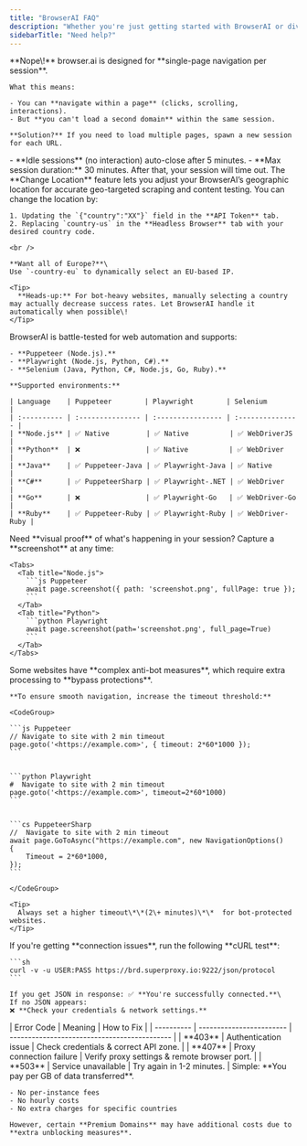 ```yaml
---
title: "BrowserAI FAQ"
description: "Whether you're just getting started with BrowserAI or diving into advanced features, this FAQ covers everything from session handling and country targeting to performance tips, error codes, pricing, and more. Explore solutions, best practices, and helpful insights to make the most of your BrowserAI experience."
sidebarTitle: "Need help?"
---
```


<AccordionGroup>
  <Accordion title="Can I navigate to multiple pages in one session?">
    **Nope\!** browser.ai is designed for **single-page navigation per session**.

    What this means:

    - You can **navigate within a page** (clicks, scrolling, interactions).
    - But **you can't load a second domain** within the same session.

    **Solution?** If you need to load multiple pages, spawn a new session for each URL.
  </Accordion>
  <Accordion title="How long can my session stay active?">
    - **Idle sessions** (no interaction) auto-close after 5 minutes.
    - **Max session duration:** 30 minutes. After that, your session will time out.
  </Accordion>
  <Accordion title="Can I force BrowserAI to use a specific country?">
    The **Change Location** feature lets you adjust your BrowserAI’s geographic location for accurate geo-targeted scraping and content testing. You can change the location by:

    1. Updating the `{"country":"XX"}` field in the **API Token** tab.
    2. Replacing `country-us` in the **Headless Browser** tab with your desired country code.

    <br />

    **Want all of Europe?**\
    Use `-country-eu` to dynamically select an EU-based IP.

    <Tip>
      **Heads-up:** For bot-heavy websites, manually selecting a country may actually decrease success rates. Let BrowserAI handle it automatically when possible\!
    </Tip>
  </Accordion>
  <Accordion title="Which languages and automation tools does BrowserAI support?">
    BrowserAI is battle-tested for web automation and supports:

    - **Puppeteer (Node.js).**
    - **Playwright (Node.js, Python, C#).**
    - **Selenium (Java, Python, C#, Node.js, Go, Ruby).**

    **Supported environments:**

    | Language    | Puppeteer        | Playwright        | Selenium         |
    | :---------- | :--------------- | :---------------- | :--------------- |
    | **Node.js** | ✅ Native         | ✅ Native          | ✅ WebDriverJS    |
    | **Python**  | ❌                | ✅ Native          | ✅ WebDriver      |
    | **Java**    | ✅ Puppeteer-Java | ✅ Playwright-Java | ✅ Native         |
    | **C#**      | ✅ PuppeteerSharp | ✅ Playwright-.NET | ✅ WebDriver      |
    | **Go**      | ❌                | ✅ Playwright-Go   | ✅ WebDriver-Go   |
    | **Ruby**    | ✅ Puppeteer-Ruby | ✅ Playwright-Ruby | ✅ WebDriver-Ruby |
  </Accordion>
  <Accordion title="How can I take a screenshot of my session?">
    Need **visual proof** of what's happening in your session? Capture a **screenshot** at any time:

    <Tabs>
      <Tab title="Node.js">
        ```js Puppeteer
        await page.screenshot({ path: 'screenshot.png', fullPage: true });
        ```
      </Tab>
      <Tab title="Python">
        ```python Playwright
        await page.screenshot(path='screenshot.png', full_page=True)
        ```
      </Tab>
    </Tabs>
  </Accordion>
  <Accordion title="Why does my page take longer to load than expected?">
    Some websites have **complex anti-bot measures**, which require extra processing to **bypass protections**.

    **To ensure smooth navigation, increase the timeout threshold:**

    <CodeGroup>

    ```js Puppeteer
    // Navigate to site with 2 min timeout  
    page.goto('<https://example.com>', { timeout: 2*60*1000 });  
    ```

    
    ```python Playwright
    #  Navigate to site with 2 min timeout   
    page.goto('<https://example.com>', timeout=2*60*1000)  
    ```

    
    ```cs PuppeteerSharp
    //  Navigate to site with 2 min timeout   
    await page.GoToAsync("https://example.com", new NavigationOptions()  
    {  
        Timeout = 2*60*1000,  
    });
    ```

    </CodeGroup>

    <Tip>
      Always set a higher timeout\*\*(2\+ minutes)\*\*  for bot-protected websites.
    </Tip>
  </Accordion>
  <Accordion title="How do I verify my connection?">
    If you're getting **connection issues**, run the following **cURL test**:

    ```sh
    curl -v -u USER:PASS https://brd.superproxy.io:9222/json/protocol
    ```

    If you get JSON in response: ✅ **You're successfully connected.**\
    If no JSON appears:
    ❌ **Check your credentials & network settings.**
  </Accordion>
  <Accordion title="What are the most common error codes?">
    | Error Code | Meaning                  | How to Fix                                   |
    | ---------- | ------------------------ | -------------------------------------------- |
    | **403**    | Authentication issue     | Check credentials & correct API zone.        |
    | **407**    | Proxy connection failure | Verify proxy settings & remote browser port. |
    | **503**    | Service unavailable      | Try again in 1-2 minutes.                    |
  </Accordion>
  <Accordion title="How does BrowserAI pricing work?">
    Simple: **You pay per GB of data transferred**.

    - No per-instance fees
    - No hourly costs
    - No extra charges for specific countries

    However, certain **Premium Domains** may have additional costs due to **extra unblocking measures**.
  </Accordion>
</AccordionGroup>